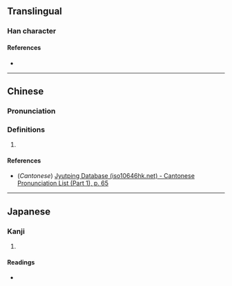 {{character info}}
==Translingual==

===Han character===
{{Han char|rn=9|rad=人|as=07|sn=9|four=|canj=OJKD|ids=⿰亻孝}}

====References====
* {{Han ref|kx=0103.310|dkj=00658|dj=0219.090|hdz=10156.140|uh=4FBE|ud=20414}}

----

==Chinese==
{{zh-forms}}

===Pronunciation===
{{zh-pron
|m=xiāo
|c=haau1
|mc=
|oc=
|ma=
|cat=
}}

===Definitions===
{{zh-hanzi}}

# {{rfdef|zh}}

====References====
* (''Cantonese'') [http://www.iso10646hk.net/jp/document/download.jsp Jyutping Database (iso10646hk.net) - Cantonese Pronunciation List (Part 1), p. 65]

----

==Japanese==

===Kanji===
{{ja-kanji|grade=|rs=人07}}

# {{rfdef|ja|sort=人07}}

====Readings====
* {{ja-readings|on=こう, きょう|kun=おお-きい}}